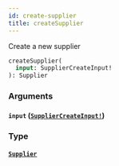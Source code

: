 ```yaml
---
id: create-supplier
title: createSupplier
---
```


Create a new supplier

```graphql
createSupplier(
  input: SupplierCreateInput!
): Supplier

```

### Arguments

#### `input` ([`SupplierCreateInput!`](/developers/supplier-apis/supply-api/graphql/reference/inputs/supplier-create-input))

### Type

#### [`Supplier`](/developers/supplier-apis/supply-api/graphql/reference/objects/supplier)

